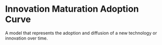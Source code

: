 # Innovation Maturation Adoption Curve

A model that represents the adoption and diffusion of a new technology or innovation over time.